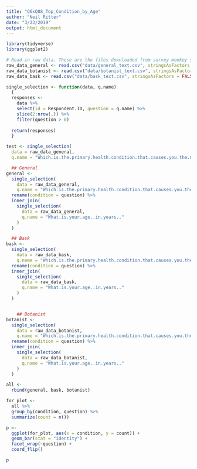 ```yaml
---
title: "Q6xQ88_Top_Condition_by_Age"
author: "Neil Ritter"
date: "3/23/2019"
output: html_document
---
```





```r
library(tidyverse)
library(ggplot2)
```


```r
# Read in raw data. These are the files downloaded from survey monkey saved as a .csv
raw_data_general <- read.csv("data/general_text.csv", stringsAsFactors = FALSE)
raw_data_botanist <- read.csv("data/botanist_text.csv", stringsAsFactors = FALSE)
raw_data_bask <- read.csv("data/bask_text.csv", stringsAsFactors = FALSE)
```


```r

single_selection <- function(data, q.name)
  {
  responses <- 
    data %>%
    select(id = Respondent.ID, question = q.name) %>%
    slice(2:nrow(.)) %>%
    filter(question > 0)
  
  return(responses)
  }

```

```r

test <- single_selection(
  data = raw_data_general,
  q.name = "Which.is.the.primary.health.condition.that.causes.you.the.most.distress...Please.select.one.")


```

```r

  ## General
general <-
  single_selection(
    data = raw_data_general,
    q.name = "Which.is.the.primary.health.condition.that.causes.you.the.most.distress...Please.select.one.") %>%
  rename(condition = question) %>%
  inner_join(
    single_selection(
      data = raw_data_general,
      q.name = "What.is.your.age..in.years.."
    )
  )

  ## Bask
bask <-
  single_selection(
    data = raw_data_bask,
    q.name = "Which.is.the.primary.health.condition.that.causes.you.the.most.distress...Please.select.one.") %>%
  rename(condition = question) %>%
  inner_join(
    single_selection(
      data = raw_data_bask,
      q.name = "What.is.your.age..in.years.."
    )
  )


    ## Botanist
botanist <-
  single_selection(
    data = raw_data_botanist,
    q.name = "Which.is.the.primary.health.condition.that.causes.you.the.most.distress...Please.select.one.") %>%
  rename(condition = question) %>%
  inner_join(
    single_selection(
      data = raw_data_botanist,
      q.name = "What.is.your.age..in.years.."
    )
  )


```


```r

all <-
  rbind(general, bask, botanist)

```


```r

for_plot <-
  all %>%
  group_by(condition, question) %>%
  summarize(count = n())

```



```r

p <- 
  ggplot(for_plot, aes(x = condition, y = count)) +
  geom_bar(stat = "identity") +
  facet_wrap(~question) +
  coord_flip()

p

```








